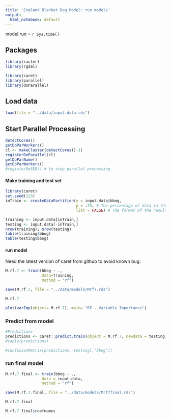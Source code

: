 ```yaml
---
title: 'England Blanket Bog Model: run models'
output:
  html_notebook: default
---
```


model run = `r Sys.time()`

## Packages 
```r
library(raster)
library(rgdal)

library(caret)
library(parallel)
library(doParallel)
```

## Load data
```r
load(file = "../data/input.data.rds")
```

## Start Parallel Processing

```r
detectCores()
getDoParWorkers()
cl <- makeCluster(detectCores()-1)
registerDoParallel(cl)
getDoParName()
getDoParWorkers()
#registerDoSEQ() # to stop parallel processing
```

#### Make training and test set




```r
library(caret)
set.seed(123)
inTrain <- createDataPartition(y = input.data$bbog, 
                               p = .75, # The percentage of data in the training set
                               list = FALSE) # The format of the results

training <- input.data[inTrain,]
testing <- input.data[-inTrain,]
nrow(training); nrow(testing)
table(training$bbog)
table(testing$bbog)
```

#### run model
Need the latest version of caret from github to avoid known bug.
```r
M.rf.7 <- train(bbog ~ .,
                data=training, 
                method = "rf")

save(M.rf.7, file = "../data/models/Mrf7.rds")

M.rf.7
```



```r
plot(varImp(object= M.rf.7), main= "RF - Variable Importance")
```

### Predict from model

```r
#Predictions
predictions <- caret::predict.train(object = M.rf.7, newdata = testing, type="prob", index = "present")
#table(predictions)

#confusionMatrix(predictions, testing[,"bbog"])
```

### run final model

```r
M.rf.7.final <- train(bbog ~ .,
                data = input.data,
                method = "rf")

save(M.rf.7.final, file = "../data/models/Mrf7final.rds")

M.rf.7.final

M.rf.7.final$coefnames
```


